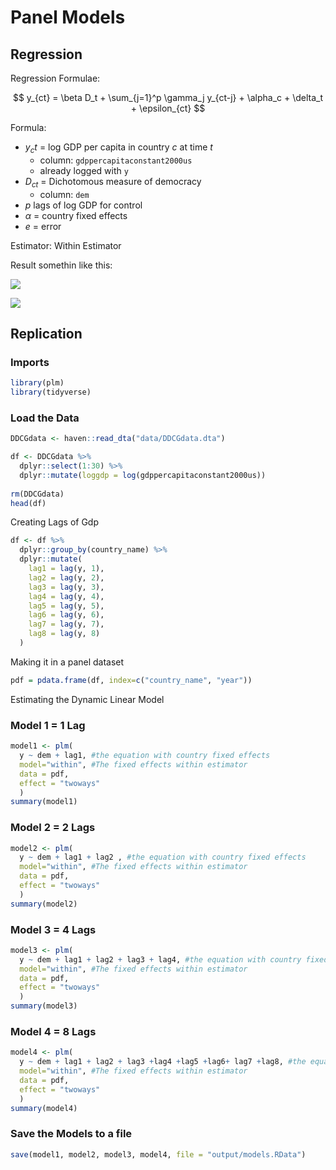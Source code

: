 # Panel Models

## Regression

Regression Formulae:

$$
y_{ct} = \beta D_t + \sum_{j=1}^p \gamma_j y_{ct-j} + \alpha_c + \delta_t + \epsilon_{ct}
$$

Formula:

-   $y_ct$ = log GDP per capita in country *c* at time *t*
    -   column: `gdppercapitaconstant2000us`
    -   already logged with `y`
-   $D_{ct}$ = Dichotomous measure of democracy
    -   column: `dem`
-   *p* lags of log GDP for control
-   $\alpha$ = country fixed effects
-   $e$ = error

Estimator: Within Estimator

Result somethin like this:

![](../images/2023-11-15_15-01-55.jpg)

![](../images/2023-11-15_15-02-02.jpg)

## Replication

### Imports
```r
library(plm)
library(tidyverse)
```

### Load the Data
```r
DDCGdata <- haven::read_dta("data/DDCGdata.dta")

df <- DDCGdata %>%
  dplyr::select(1:30) %>%
  dplyr::mutate(loggdp = log(gdppercapitaconstant2000us))
  
rm(DDCGdata)
head(df)
```

Creating Lags of Gdp

```r
df <- df %>%
  dplyr::group_by(country_name) %>%
  dplyr::mutate(
    lag1 = lag(y, 1),
    lag2 = lag(y, 2),
    lag3 = lag(y, 3),
    lag4 = lag(y, 4),
    lag5 = lag(y, 5),
    lag6 = lag(y, 6),
    lag7 = lag(y, 7),
    lag8 = lag(y, 8)
  )
```

Making it in a panel dataset

```r
pdf = pdata.frame(df, index=c("country_name", "year"))
```


Estimating the Dynamic Linear Model

### Model 1 = 1 Lag

```r
model1 <- plm(
  y ~ dem + lag1, #the equation with country fixed effects
  model="within", #The fixed effects within estimator
  data = pdf, 
  effect = "twoways"
  )
summary(model1)
```

### Model 2 = 2 Lags

```r
model2 <- plm(
  y ~ dem + lag1 + lag2 , #the equation with country fixed effects
  model="within", #The fixed effects within estimator
  data = pdf, 
  effect = "twoways"
  )
summary(model2)
```

### Model 3 = 4 Lags

```r
model3 <- plm(
  y ~ dem + lag1 + lag2 + lag3 + lag4, #the equation with country fixed effects
  model="within", #The fixed effects within estimator
  data = pdf, 
  effect = "twoways"
  )
summary(model3)
```

### Model 4 = 8 Lags

```r
model4 <- plm(
  y ~ dem + lag1 + lag2 + lag3 +lag4 +lag5 +lag6+ lag7 +lag8, #the equation with country fixed effects
  model="within", #The fixed effects within estimator
  data = pdf, 
  effect = "twoways"
  )
summary(model4)
```

### Save the Models to a file

```r
save(model1, model2, model3, model4, file = "output/models.RData")
```